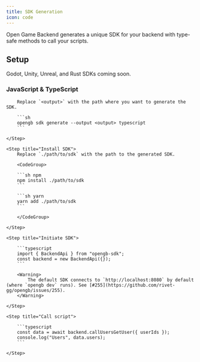 ```yaml
---
title: SDK Generation
icon: code
---
```


Open Game Backend generates a unique SDK for your backend with type-safe methods to call your scripts.

## Setup

<Note>Godot, Unity, Unreal, and Rust SDKs coming soon.</Note>

### JavaScript & TypeScript

<Steps>
    <Step title="Generating SDK">

        Replace `<output>` with the path where you want to generate the SDK.

        ```sh
        opengb sdk generate --output <output> typescript
        ```

    </Step>

    <Step title="Install SDK">
        Replace `./path/to/sdk` with the path to the generated SDK.

        <CodeGroup>

        ```sh npm
        npm install ./path/to/sdk
        ```

        ```sh yarn
        yarn add ./path/to/sdk
        ```

        </CodeGroup>

    </Step>

    <Step title="Initiate SDK">

        ```typescript
        import { BackendApi } from "opengb-sdk";
        const backend = new BackendApi({});
        ```

        <Warning>
            The default SDK connects to `http://localhost:8080` by default (where `opengb dev` runs). See [#255](https://github.com/rivet-gg/opengb/issues/255).
        </Warning>

    </Step>

    <Step title="Call script">

        ```typescript
        const data = await backend.callUsersGetUser({ userIds });
        console.log("Users", data.users);
        ```

    </Step>

</Steps>
